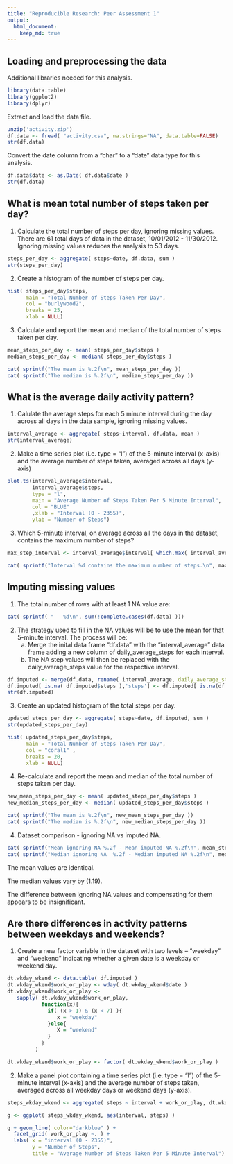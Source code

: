 ```yaml
---
title: "Reproducible Research: Peer Assessment 1"
output: 
  html_document:
    keep_md: true
---
```



## Loading and preprocessing the data

Additional libraries needed for this analysis.

```r
library(data.table)
library(ggplot2)
library(dplyr)
```

Extract and load the data file.

```r
unzip('activity.zip')
df.data <- fread( "activity.csv", na.strings="NA", data.table=FALSE)
str(df.data)
```

Convert the date column from a "char" to a "date" data type for this analysis.

```r
df.data$date <- as.Date( df.data$date )
str(df.data)
```

## What is mean total number of steps taken per day?

1. Calculate the total number of steps per day, ignoring missing values.
   There are 61 total days of data in the dataset, 10/01/2012 - 11/30/2012. 
   Ignoring missing values reduces the analysis to 53 days.

``` r
steps_per_day <- aggregate( steps~date, df.data, sum )
str(steps_per_day)
```

2. Create a histogram of the number of steps per day.

``` r
hist( steps_per_day$steps, 
      main = "Total Number of Steps Taken Per Day", 
      col = "burlywood2",
      breaks = 25,
      xlab = NULL)

```

3. Calculate and report the mean and median of the total number of steps taken per day.

``` r
mean_steps_per_day <- mean( steps_per_day$steps )
median_steps_per_day <- median( steps_per_day$steps )

```

``` r
cat( sprintf("The mean is %.2f\n", mean_steps_per_day ))
cat( sprintf("The median is %.2f\n", median_steps_per_day ))
```

## What is the average daily activity pattern?

1. Calulate the average steps for each 5 minute interval during the day across all days in the data sample, ignoring missing values.

``` r
interval_average <- aggregate( steps~interval, df.data, mean )
str(interval_average)

```

2. Make a time series plot (i.e. type = "l") of the 5-minute interval (x-axis) and the average number of steps taken, averaged across all days (y-axis)
```r
plot.ts(interval_average$interval, 
        interval_average$steps, 
        type = "l",
        main = "Average Number of Steps Taken Per 5 Minute Interval", 
        col = "BLUE"
        ,xlab = "Interval (0 - 2355)", 
        ylab = "Number of Steps")
```

3. Which 5-minute interval, on average across all the days in the dataset, contains the maximum number of steps?

``` r
max_step_interval <- interval_average$interval[ which.max( interval_average$steps ) ]

```

``` r
cat( sprintf("Interval %d contains the maximum number of steps.\n", max_step_interval ))
```

## Imputing missing values

1. The total number of rows with at least 1 NA value are:

``` r
cat( sprintf( "   %d\n", sum(!complete.cases(df.data) )))
```

2. The strategy used to fill in the NA values will be to use the mean for that 5-minute interval.
   The process will be:
   a) Merge the inital data frame "df.data" with the "interval_average" data frame adding a new
      column of daily_average_steps for each interval. 
   b) The NA step values will then be replaced with the daily_average_steps value for the respective interval.

``` r
df.imputed <- merge(df.data, rename( interval_average, daily_average_steps = steps ), by.x = "interval")
df.imputed[ is.na( df.imputed$steps ),'steps'] <- df.imputed[ is.na(df.imputed$steps),'daily_average_steps']
str(df.imputed)
```   

3. Create an updated histogram of the total steps per day.

``` r
updated_steps_per_day <- aggregate( steps~date, df.imputed, sum )
str(updated_steps_per_day)
```

``` r
hist( updated_steps_per_day$steps, 
      main = "Total Number of Steps Taken Per Day", 
      col = "coral1" ,
      breaks = 20,
      xlab = NULL)

```

4. Re-calculate and report the mean and median of the total number of steps taken per day.

``` r
new_mean_steps_per_day <- mean( updated_steps_per_day$steps )
new_median_steps_per_day <- median( updated_steps_per_day$steps )

```

``` r
cat( sprintf("The mean is %.2f\n", new_mean_steps_per_day ))
cat( sprintf("The median is %.2f\n", new_median_steps_per_day ))
```

4. Dataset comparison - ignoring NA vs imputed NA.

``` r
cat( sprintf("Mean ignoring NA %.2f - Mean imputed NA %.2f\n", mean_steps_per_day, new_median_steps_per_day ))
cat( sprintf("Median ignoring NA  %.2f - Median imputed NA %.2f\n", median_steps_per_day, new_median_steps_per_day ))
```  

The mean values are identical.

The median values vary by (1.19).

The difference between ignoring NA values and compensating for them appears to be insignificant.


## Are there differences in activity patterns between weekdays and weekends?

1. Create a new factor variable in the dataset with two levels – “weekday” and “weekend” indicating whether a given date is a weekday or weekend day.

```r
dt.wkday_wkend <- data.table( df.imputed )
dt.wkday_wkend$work_or_play <- wday( dt.wkday_wkend$date )
dt.wkday_wkend$work_or_play <- 
   sapply( dt.wkday_wkend$work_or_play, 
           function(x){
             if( (x > 1) & (x < 7) ){
                x = "weekday"
             }else{
                X = "weekend"
             }
           } 
         )

dt.wkday_wkend$work_or_play <- factor( dt.wkday_wkend$work_or_play )
```

2. Make a panel plot containing a time series plot (i.e. type = "l") of the 5-minute interval (x-axis) and the average number of steps taken, averaged across all weekday days or weekend days (y-axis).

```r

steps_wkday_wkend <- aggregate( steps ~ interval + work_or_play, dt.wkday_wkend, mean)

g <- ggplot( steps_wkday_wkend, aes(interval, steps) )

g + geom_line( color="darkblue" ) + 
  facet_grid( work_or_play ~. ) + 
  labs( x = "interval (0 - 2355)", 
        y = "Number of Steps", 
        title = "Average Number of Steps Taken Per 5 Minute Interval")
```

